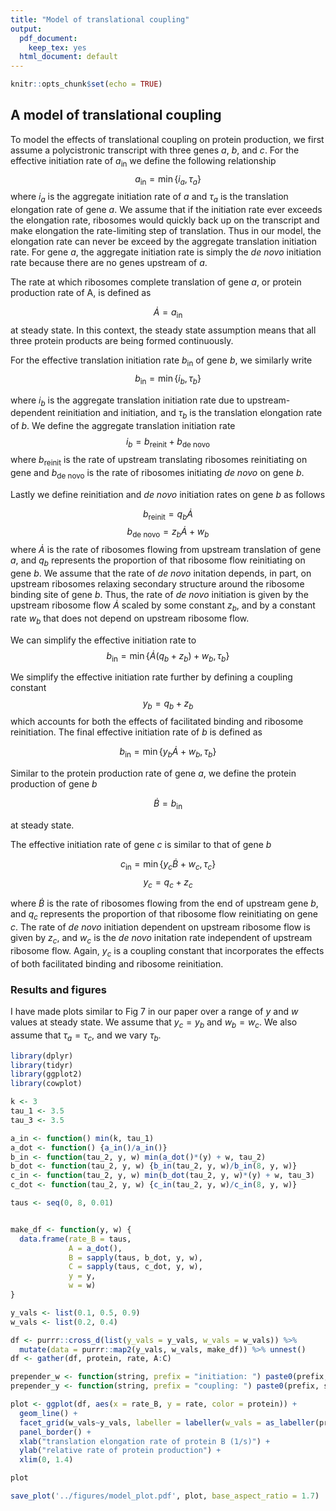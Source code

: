 ```yaml
---
title: "Model of translational coupling"
output:
  pdf_document:
    keep_tex: yes
  html_document: default
---
```


```r
knitr::opts_chunk$set(echo = TRUE)
```

## A model of translational coupling

To model the effects of translational coupling on protein production, we first assume a polycistronic transcript with three genes _a_, _b_, and _c_. For the effective initiation rate of $a_\text{in}$ we define the following relationship
$$a_\text{in} = \min\left\{i_a, \tau_a\right\}$$
where $i_a$ is the aggregate initiation rate of _a_ and $\tau_a$ is the translation elongation rate of gene _a_. We assume that if the initiation rate ever exceeds the elongation rate, ribosomes would quickly back up on the transcript and make elongation the rate-limiting step of translation. Thus in our model, the elongation rate can never be exceed by the aggregate translation initiation rate. For gene _a_, the aggregate initiation rate is simply the _de novo_ initiation rate because there are no genes upstream of _a_.

The rate at which ribosomes complete translation of gene $a$, or protein production rate of A, is defined as

$$ \dot{A} = a_\text{in} $$
at steady state. In this context, the steady state assumption means that all three protein products are being formed continuously.

For the effective translation initiation rate $b_\text{in}$ of gene _b_, we similarly write
$$b_\text{in} = \min\left\{i_b, \tau_b\right\}$$

where $i_b$ is the aggregate translation initiation rate due to upstream-dependent reinitiation and \textit{de novo} initiation, and $\tau_b$ is the translation elongation rate of _b_. We define the aggregate translation initiation rate
$$i_b = b_\text{reinit} + b_\text{de novo}$$
where $b_\text{reinit}$ is the rate of upstream translating ribosomes reinitiating on gene \textit{b} and $b_\text{de novo}$ is the rate of ribosomes initiating _de novo_ on gene _b_.

Lastly we define reinitiation and _de novo_ initiation rates on gene _b_ as follows

$$b_\text{reinit} = q_b\dot{A}$$
$$b_\text{de novo} = z_b\dot{A} + w_b$$
where $\dot{A}$ is the rate of ribosomes flowing from upstream translation of gene $a$, and $q_b$ represents the proportion of that ribosome flow reinitiating on gene _b_. We assume that the rate of _de novo_ initation depends, in part, on upstream ribosomes relaxing secondary structure around the ribosome binding site of gene _b_. Thus, the rate of _de novo_ initiation is given by the upstream ribosome flow $\dot{A}$ scaled by some constant $z_b$, and by a constant rate $w_b$ that does not depend on upstream ribosome flow.

We can simplify the effective initiation rate to
$$b_\text{in} = \min\left\{\dot{A}(q_b + z_b) + w_b, \tau_b\right\}$$

We simplify the effective initiation rate further by defining a coupling constant 
$$
y_b = q_b + z_b
$$
which accounts for both the effects of facilitated binding and ribosome reinitiation. The final effective initiation rate of _b_ is defined as

$$
b_\text{in} = \min\left\{y_b\dot{A} + w_b, \tau_b\right\}
$$

Similar to the protein production rate of gene _a_, we define the protein production of gene _b_ 

$$ \dot{B} = b_\text{in} $$

at steady state.

The effective initiation rate of gene _c_ is similar to that of gene _b_

$$
c_\text{in} = \min\left\{y_c\dot{B} + w_c, \tau_c\right\}
$$
$$
y_c = q_c + z_c
$$

where $\dot{B}$ is the rate of ribosomes flowing from the end of upstream gene $b$, and $q_c$ represents the proportion of that ribosome flow reinitiating on gene _c_. The rate of _de novo_ initiation dependent on upstream ribosome flow is given by $z_c$, and $w_c$ is the _de novo_ initation rate independent of upstream ribosome flow. Again, $y_c$ is a coupling constant that incorporates the effects of both facilitated binding and ribosome reinitiation.

### Results and figures

I have made plots similar to Fig 7 in our paper over a range of $y$ and $w$ values at steady state. We assume that $y_c = y_b$ and $w_b = w_c$. We also assume that $\tau_a = \tau_c$, and we vary $\tau_b$.

```r
library(dplyr)
library(tidyr)
library(ggplot2)
library(cowplot)

k <- 3
tau_1 <- 3.5
tau_3 <- 3.5

a_in <- function() min(k, tau_1)
a_dot <- function() {a_in()/a_in()}
b_in <- function(tau_2, y, w) min(a_dot()*(y) + w, tau_2)
b_dot <- function(tau_2, y, w) {b_in(tau_2, y, w)/b_in(8, y, w)}
c_in <- function(tau_2, y, w) min(b_dot(tau_2, y, w)*(y) + w, tau_3)
c_dot <- function(tau_2, y, w) {c_in(tau_2, y, w)/c_in(8, y, w)}

taus <- seq(0, 8, 0.01)


make_df <- function(y, w) {
  data.frame(rate_B = taus,
             A = a_dot(),
             B = sapply(taus, b_dot, y, w),
             C = sapply(taus, c_dot, y, w),
             y = y,
             w = w)
}

y_vals <- list(0.1, 0.5, 0.9)
w_vals <- list(0.2, 0.4)

df <- purrr::cross_d(list(y_vals = y_vals, w_vals = w_vals)) %>% 
  mutate(data = purrr::map2(y_vals, w_vals, make_df)) %>% unnest()
df <- gather(df, protein, rate, A:C)

prepender_w <- function(string, prefix = "initiation: ") paste0(prefix, string)
prepender_y <- function(string, prefix = "coupling: ") paste0(prefix, string)

plot <- ggplot(df, aes(x = rate_B, y = rate, color = protein)) +
  geom_line() +
  facet_grid(w_vals~y_vals, labeller = labeller(w_vals = as_labeller(prepender_w), y_vals = as_labeller(prepender_y))) +
  panel_border() +
  xlab("translation elongation rate of protein B (1/s)") +
  ylab("relative rate of protein production") +
  xlim(0, 1.4)

plot

save_plot('../figures/model_plot.pdf', plot, base_aspect_ratio = 1.7)
```
